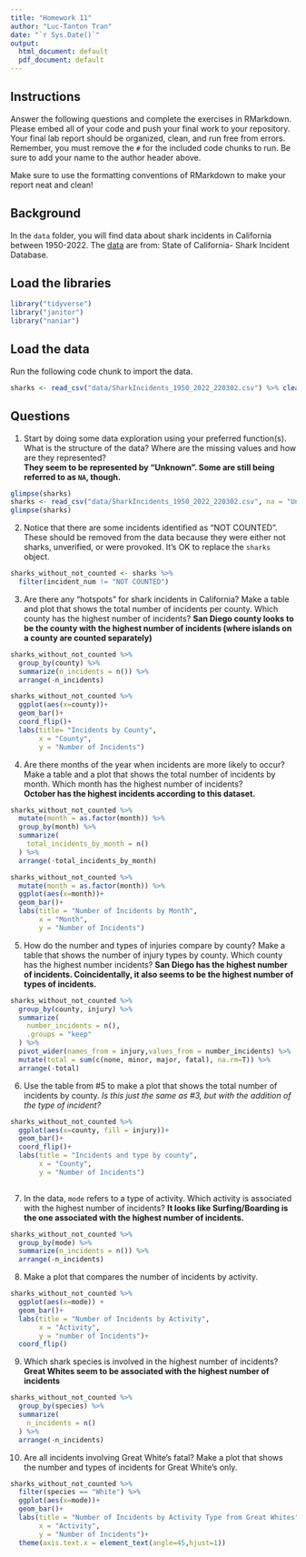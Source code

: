 ```yaml
---
title: "Homework 11"
author: "Luc-Tanton Tran"
date: "`r Sys.Date()`"
output:
  html_document: default
  pdf_document: default
---
```


## Instructions
Answer the following questions and complete the exercises in RMarkdown. Please embed all of your code and push your final work to your repository. Your final lab report should be organized, clean, and run free from errors. Remember, you must remove the `#` for the included code chunks to run. Be sure to add your name to the author header above.  

Make sure to use the formatting conventions of RMarkdown to make your report neat and clean!    

## Background
In the `data` folder, you will find data about shark incidents in California between 1950-2022. The [data](https://catalog.data.gov/dataset/shark-incident-database-california-56167) are from: State of California- Shark Incident Database.   

## Load the libraries
```r
library("tidyverse")
library("janitor")
library("naniar")
```

## Load the data
Run the following code chunk to import the data.
```r
sharks <- read_csv("data/SharkIncidents_1950_2022_220302.csv") %>% clean_names()
```

## Questions
1. Start by doing some data exploration using your preferred function(s). What is the structure of the data? Where are the missing values and how are they represented?  
**They seem to be represented by "Unknown". Some are still being referred to as `NA`, though.**
```r
glimpse(sharks)
sharks <- read_csv("data/SharkIncidents_1950_2022_220302.csv", na = "Unknown") %>% clean_names()
glimpse(sharks)
```

2. Notice that there are some incidents identified as "NOT COUNTED". These should be removed from the data because they were either not sharks, unverified, or were provoked. It's OK to replace the `sharks` object.
```r
sharks_without_not_counted <- sharks %>% 
  filter(incident_num != "NOT COUNTED")
```

3. Are there any "hotspots" for shark incidents in California? Make a table and plot that shows the total number of incidents per county. Which county has the highest number of incidents?
**San Diego county looks to be the county with the highest number of incidents (where islands on a county are counted separately)**
```r
sharks_without_not_counted %>% 
  group_by(county) %>% 
  summarize(n_incidents = n()) %>% 
  arrange(-n_incidents)
```

```r
sharks_without_not_counted %>% 
  ggplot(aes(x=county))+
  geom_bar()+
  coord_flip()+
  labs(title= "Incidents by County",
       x = "County",
       y = "Number of Incidents")
```


4. Are there months of the year when incidents are more likely to occur? Make a table and a plot that shows the total number of incidents by month. Which month has the highest number of incidents?  
**October has the highest incidents according to this dataset.**
```r
sharks_without_not_counted %>% 
  mutate(month = as.factor(month)) %>% 
  group_by(month) %>% 
  summarize(
    total_incidents_by_month = n()
  ) %>% 
  arrange(-total_incidents_by_month)

sharks_without_not_counted %>% 
  mutate(month = as.factor(month)) %>% 
  ggplot(aes(x=month))+
  geom_bar()+
  labs(title = "Number of Incidents by Month",
       x = "Month",
       y = "Number of Incidents")
```

5. How do the number and types of injuries compare by county? Make a table that shows the number of injury types by county. Which county has the highest number incidents?
**San Diego has the highest number of incidents. Coincidentally, it also seems to be the highest number of types of incidents.**
```r
sharks_without_not_counted %>% 
  group_by(county, injury) %>% 
  summarize(
    number_incidents = n(),
    .groups = "keep"
  ) %>% 
  pivot_wider(names_from = injury,values_from = number_incidents) %>% 
  mutate(total = sum(c(none, minor, major, fatal), na.rm=T)) %>% 
  arrange(-total)
```

6. Use the table from #5 to make a plot that shows the total number of incidents by county.
*Is this just the same as #3, but with the addition of the type of incident?*
```r
sharks_without_not_counted %>% 
  ggplot(aes(x=county, fill = injury))+
  geom_bar()+
  coord_flip()+
  labs(title = "Incidents and type by county",
       x = "County",
       y = "Number of Incidents")
  
```

7. In the data, `mode` refers to a type of activity. Which activity is associated with the highest number of incidents?
**It looks like Surfing/Boarding is the one associated with the highest number of incidents.**
```r
sharks_without_not_counted %>% 
  group_by(mode) %>% 
  summarize(n_incidents = n()) %>% 
  arrange(-n_incidents)
```

8. Make a plot that compares the number of incidents by activity.
```r
sharks_without_not_counted %>% 
  ggplot(aes(x=mode)) +
  geom_bar()+
  labs(title = "Number of Incidents by Activity",
       x = "Activity",
       y = "number of Incidents")+
  coord_flip()
```

9. Which shark species is involved in the highest number of incidents?  
**Great Whites seem to be associated with the highest number of incidents**
```r
sharks_without_not_counted %>% 
  group_by(species) %>% 
  summarize(
    n_incidents = n()
  ) %>% 
  arrange(-n_incidents)
```

10. Are all incidents involving Great White's fatal? Make a plot that shows the number and types of incidents for Great White's only.  
```r
sharks_without_not_counted %>% 
  filter(species == "White") %>% 
  ggplot(aes(x=mode))+
  geom_bar()+
  labs(title = "Number of Incidents by Activity Type from Great Whites",
       x = "Activity",
       y = "Number of Incidents")+
  theme(axis.text.x = element_text(angle=45,hjust=1))
```

